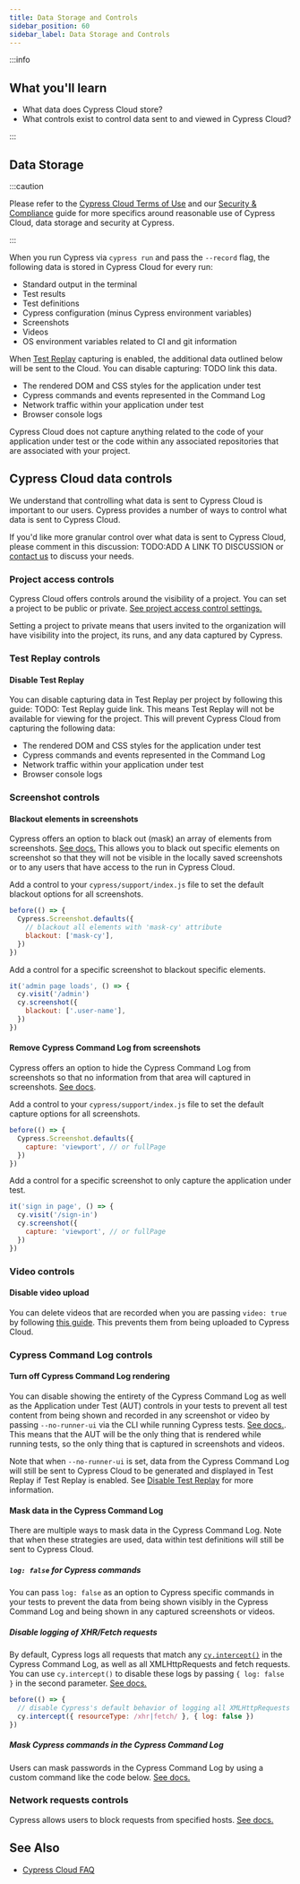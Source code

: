```yaml
---
title: Data Storage and Controls
sidebar_position: 60
sidebar_label: Data Storage and Controls
---
```


:::info

## <Icon name="graduation-cap" /> What you'll learn

- What data does Cypress Cloud store?
- What controls exist to control data sent to and viewed in Cypress Cloud?

:::

## Data Storage

:::caution

Please refer to the [Cypress Cloud Terms of Use](https://cloud.cypress.io/terms-of-use) and our [Security & Compliance](https://www.cypress.io/security/) guide for more specifics around reasonable use of Cypress Cloud, data storage and security at Cypress.

:::

When you run Cypress via `cypress run` and pass the `--record` flag, the following data is stored in Cypress Cloud for every run:

- Standard output in the terminal
- Test results
- Test definitions
- Cypress configuration (minus Cypress environment variables)
- Screenshots
- Videos
- OS environment variables related to CI and git information

When [Test Replay](#Test-Replay) capturing is enabled, the additional data outlined below will be sent to the Cloud. You can disable capturing: TODO link this data.

- The rendered DOM and CSS styles for the application under test
- Cypress commands and events represented in the Command Log
- Network traffic within your application under test
- Browser console logs

Cypress Cloud does not capture anything related to the code of your application under test or the code within any associated repositories that are associated with your project.

## Cypress Cloud data controls

We understand that controlling what data is sent to Cypress Cloud is important to our users. Cypress provides a number of ways to control what data is sent to Cypress Cloud.

If you'd like more granular control over what data is sent to Cypress Cloud, please comment in this discussion: TODO:ADD A LINK TO DISCUSSION or [contact us](https://www.cypress.io/contact/) to discuss your needs.

### Project access controls

Cypress Cloud offers controls around the visibility of a project. You can set a project to be public or private. [See project access control settings.](/guides/cloud/account-management/projects#Public-vs-Private)

Setting a project to private means that users invited to the organization will have visibility into the project, its runs, and any data captured by Cypress.

### Test Replay controls

#### Disable Test Replay

You can disable capturing data in Test Replay per project by following this guide: TODO: Test Replay guide link. This means Test Replay will not be available for viewing for the project. This will prevent Cypress Cloud from capturing the following data:

- The rendered DOM and CSS styles for the application under test
- Cypress commands and events represented in the Command Log
- Network traffic within your application under test
- Browser console logs

### Screenshot controls

#### Blackout elements in screenshots

Cypress offers an option to black out (mask) an array of elements from screenshots. [See docs.](/api/commands/screenshot#Arguments) This allows you to black out specific elements on screenshot so that they will not be visible in the locally saved screenshots or to any users that have access to the run in Cypress Cloud.

Add a control to your `cypress/support/index.js` file to set the default blackout options for all screenshots.

```js
before(() => {
  Cypress.Screenshot.defaults({
    // blackout all elements with 'mask-cy' attribute
    blackout: ['mask-cy'],
  })
})
```

Add a control for a specific screenshot to blackout specific elements.

```js
it('admin page loads', () => {
  cy.visit('/admin')
  cy.screenshot({
    blackout: ['.user-name'],
  })
})
```

#### Remove Cypress Command Log from screenshots

Cypress offers an option to hide the Cypress Command Log from screenshots so that no information from that area will captured in screenshots. [See docs](/api/commands/screenshot#Arguments).

Add a control to your `cypress/support/index.js` file to set the default capture options for all screenshots.

```js
before(() => {
  Cypress.Screenshot.defaults({
    capture: 'viewport', // or fullPage
  })
})
```

Add a control for a specific screenshot to only capture the application under test.

```js
it('sign in page', () => {
  cy.visit('/sign-in')
  cy.screenshot({
    capture: 'viewport', // or fullPage
  })
})
```

### Video controls

#### Disable video upload

You can delete videos that are recorded when you are passing `video: true` by following [this guide](guides/guides/screenshots-and-videos#Control-which-videos-to-keep-and-upload-to-Cypress-Cloud). This prevents them from being uploaded to Cypress Cloud.

### Cypress Command Log controls

#### Turn off Cypress Command Log rendering

You can disable showing the entirety of the Cypress Command Log as well as the Application under Test (AUT) controls in your tests to prevent all test content from being shown and recorded in any screenshot or video by passing `--no-runner-ui` via the CLI while running Cypress tests. [See docs.](/guides/guides/command-line#Options). This means that the AUT will be the only thing that is rendered while running tests, so the only thing that is captured in screenshots and videos.

Note that when `--no-runner-ui` is set, data from the Cypress Command Log will still be sent to Cypress Cloud to be generated and displayed in Test Replay if Test Replay is enabled. See [Disable Test Replay](#Disable-Test-Replay) for more information.

#### Mask data in the Cypress Command Log

There are multiple ways to mask data in the Cypress Command Log. Note that when these strategies are used, data within test definitions will still be sent to Cypress Cloud.

##### `log: false` for Cypress commands

You can pass `log: false` as an option to Cypress specific commands in your tests to prevent the data from being shown visibly in the Cypress Command Log and being shown in any captured screenshots or videos.

##### Disable logging of XHR/Fetch requests

By default, Cypress logs all requests that match any [`cy.intercept()`](/api/commands/intercept) in the Cypress Command Log, as well as all XMLHttpRequests and fetch requests. You can use `cy.intercept()` to disable these logs by passing `{ log: false }` in the second parameter. [See docs.](/api/commands/intercept#Disabling-logs-for-a-request)

```js
before(() => {
  // disable Cypress's default behavior of logging all XMLHttpRequests and fetches
  cy.intercept({ resourceType: /xhr|fetch/ }, { log: false })
})
```

##### Mask Cypress commands in the Cypress Command Log

Users can mask passwords in the Cypress Command Log by using a custom command like the code below. [See docs.](/api/cypress-api/custom-commands#Overwrite-type-command)

<DocsImage src="/img/api/custom-commands/custom-command-type-masked-password.png" />

### Network requests controls

Cypress allows users to block requests from specified hosts. [See docs.](/guides/references/configuration#blockHosts)

<DocsImage
  src="/img/guides/references/v10/blocked-host.png"
  alt="Network tab of dev tools with analytics.js request selected and the response header highlighted"
/>

## See Also

- [Cypress Cloud FAQ](/faq/questions/cloud-faq)
